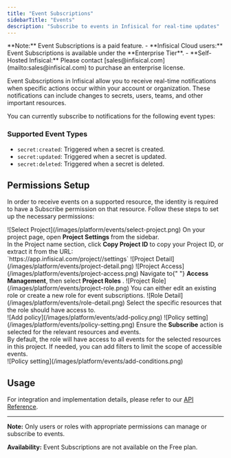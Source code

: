 ```yaml
---
title: "Event Subscriptions"
sidebarTitle: "Events"
description: "Subscribe to events in Infisical for real-time updates"
---
```


<Info>
  **Note:** Event Subscriptions is a paid feature. - **Infisical Cloud users:** Event Subscriptions is
  available under the **Enterprise Tier**. - **Self-Hosted Infisical:** Please
  contact [sales@infisical.com](mailto:sales@infisical.com) to purchase an
  enterprise license.
</Info>


Event Subscriptions in Infisical allow you to receive real-time notifications when specific actions occur within your account or organization. These notifications can include changes to secrets, users, teams, and other important resources.

You can currently subscribe to notifications for the following event types:

### Supported Event Types

- `secret:created`: Triggered when a secret is created.
- `secret:updated`: Triggered when a secret is updated.
- `secret:deleted`: Triggered when a secret is deleted.


## Permissions Setup

In order to receive events on a supported resource, the identity is required to have a Subscribe permission on that resource. Follow these steps to set up the necessary permissions:

<Steps>
  <Step title="Select a project and copy the 'Project ID'">
    ![Select Project](/images/platform/events/select-project.png)
    On your project page, open <strong>Project Settings</strong> from the sidebar.<br />
    In the Project name section, click <strong>Copy Project ID</strong> to copy your Project ID, or extract it from the URL:<br />
    `https://app.infisical.com/project/<your_project_id>/settings`
  </Step>

<Step title="Navigate to 'Access Management' and open 'Project Roles'">
  ![Project Detail](/images/platform/events/project-detail.png) ![Project
  Access](/images/platform/events/project-access.png) Navigate to{" "}
  <strong>Access Management</strong>, then select <strong>Project Roles</strong>
  .
</Step>

<Step title="Select an existing role or create a new one">
  ![Project Role](/images/platform/events/project-role.png) You can either edit
  an existing role or create a new role for event subscriptions.
</Step>

<Step title="Assign policies to the role">
  ![Role Detail](/images/platform/events/role-detail.png) Select the specific
  resources that the role should have access to.
  <br />
  ![Add policy](/images/platform/events/add-policy.png)
</Step>

  <Step title="Enable the 'Subscribe' action in permissions">
    ![Policy setting](/images/platform/events/policy-setting.png)
    Ensure the <strong>Subscribe</strong> action is selected for the relevant resources and events.<br />
    <AccordionGroup>
      <Accordion title="Add conditions to your permissions">
        By default, the role will have access to all events for the selected resources in this project.
        If needed, you can add filters to limit the scope of accessible events.<br />
        ![Policy setting](/images/platform/events/add-conditions.png)
      </Accordion>
    </AccordionGroup>
  </Step>
</Steps>

## Usage

For integration and implementation details, please refer to our [API Reference](/api-reference/endpoints/events).

---

**Note:** Only users or roles with appropriate permissions can manage or subscribe to events.<br />

<strong>Availability:</strong> Event Subscriptions are not available on the Free
plan.
